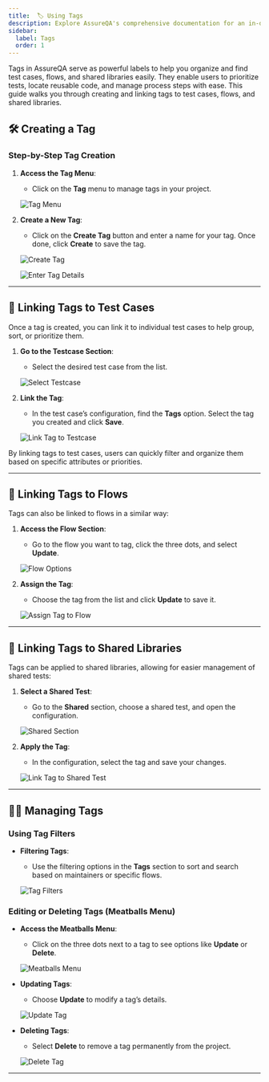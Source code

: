 ```yaml
---
title:  🏷️ Using Tags
description: Explore AssureQA's comprehensive documentation for an in-depth look at our services and tools.
sidebar:
  label: Tags
  order: 1
---
```

 
 


Tags in AssureQA serve as powerful labels to help you organize and find test cases, flows, and shared libraries easily. They enable users to prioritize tests, locate reusable code, and manage process steps with ease. This guide walks you through creating and linking tags to test cases, flows, and shared libraries.

## 🛠️ Creating a Tag

### Step-by-Step Tag Creation

1. **Access the Tag Menu**:
   - Click on the **Tag** menu to manage tags in your project.

   ![Tag Menu](../images/Image_1.png)

2. **Create a New Tag**:
   - Click on the **Create Tag** button and enter a name for your tag. Once done, click **Create** to save the tag.

   ![Create Tag](../images/Image_2.png)

   ![Enter Tag Details](../images/Image_3.png)

---

## 🔗 Linking Tags to Test Cases

Once a tag is created, you can link it to individual test cases to help group, sort, or prioritize them.

1. **Go to the Testcase Section**:
   - Select the desired test case from the list.

   ![Select Testcase](../images/Image_4.png)

2. **Link the Tag**:
   - In the test case’s configuration, find the **Tags** option. Select the tag you created and click **Save**.

   ![Link Tag to Testcase](../images/Image-5.png)

By linking tags to test cases, users can quickly filter and organize them based on specific attributes or priorities.

---

## 🔄 Linking Tags to Flows

Tags can also be linked to flows in a similar way:

1. **Access the Flow Section**:
   - Go to the flow you want to tag, click the three dots, and select **Update**.

   ![Flow Options](../images/Image-7.png)

2. **Assign the Tag**:
   - Choose the tag from the list and click **Update** to save it.

   ![Assign Tag to Flow](../images/Image-8.png)

---

## 🔗 Linking Tags to Shared Libraries

Tags can be applied to shared libraries, allowing for easier management of shared tests:

1. **Select a Shared Test**:
   - Go to the **Shared** section, choose a shared test, and open the configuration.

   ![Shared Section](../images/Image-9.png)

2. **Apply the Tag**:
   - In the configuration, select the tag and save your changes.

   ![Link Tag to Shared Test](../images/Image-10.png)

---

## 🧑‍💻 Managing Tags

### Using Tag Filters

- **Filtering Tags**: 
  - Use the filtering options in the **Tags** section to sort and search based on maintainers or specific flows.

  ![Tag Filters](../images/Image-11.png)

### Editing or Deleting Tags (Meatballs Menu)

- **Access the Meatballs Menu**:
  - Click on the three dots next to a tag to see options like **Update** or **Delete**.

  ![Meatballs Menu](../images/Image-12.png)

- **Updating Tags**:
  - Choose **Update** to modify a tag’s details.

  ![Update Tag](../images/Image-15.png)

- **Deleting Tags**:
  - Select **Delete** to remove a tag permanently from the project.

  ![Delete Tag](../images/Image-17.png)

---


